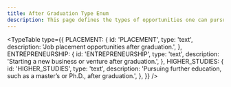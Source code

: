 ```yaml
---
title: After Graduation Type Enum
description: This page defines the types of opportunities one can pursue after graduation.
---
```


<TypeTable
  type={{
    PLACEMENT: {
      id: 'PLACEMENT',
      type: 'text',
      description: 'Job placement opportunities after graduation.',
    },
    ENTREPRENEURSHIP: {
      id: 'ENTREPRENEURSHIP',
      type: 'text',
      description: 'Starting a new business or venture after graduation.',
    },
    HIGHER_STUDIES: {
      id: 'HIGHER_STUDIES',
      type: 'text',
      description: 'Pursuing further education, such as a master’s or Ph.D., after graduation.',
    },
  }}
/>
